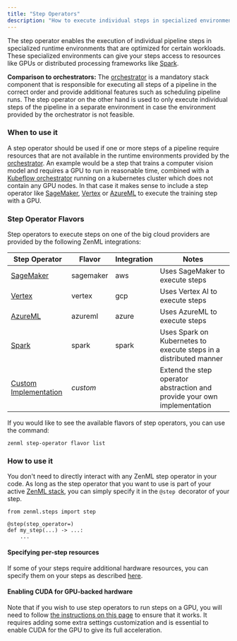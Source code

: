 ```yaml
---
title: "Step Operators"
description: "How to execute individual steps in specialized environments"
---
```


The step operator enables the execution of individual pipeline steps in specialized runtime environments that are optimized for certain workloads. These specialized environments can give your steps access to resources like GPUs or distributed processing frameworks like [Spark](https://spark.apache.org/).

**Comparison to orchestrators:** The [orchestrator](/component-gallery/orchestrators) is a mandatory stack component that is responsible for executing all steps of a pipeline in the correct order and provide additional features such as scheduling pipeline runs. The step operator on the other hand is used to only execute individual steps of the pipeline in a separate environment in case the environment provided by the orchestrator is not feasible.

### When to use it

A step operator should be used if one or more steps of a pipeline require resources that are not available in the runtime environments provided by the [orchestrator](/component-gallery/orchestrators). An example would be a step that trains a computer vision model and requires a GPU to run in reasonable time, combined with a [Kubeflow orchestrator](/component-gallery/orchestrators/kubeflow) running on a kubernetes cluster which does not contain any GPU nodes. In that case it makes sense to include a step operator like [SageMaker](/component-gallery/step-operators/amazon-sagemaker), [Vertex](/component-gallery/step-operators/gcloud-vertexai) or [AzureML](/component-gallery/step-operators/azureml) to execute the training step with a GPU.

### Step Operator Flavors

Step operators to execute steps on one of the big cloud providers are provided by the following ZenML integrations:

| Step Operator                                                       | Flavor    | Integration | Notes                                                                    |
| ------------------------------------------------------------------- | --------- | ----------- | ------------------------------------------------------------------------ |
| [SageMaker](/component-gallery/step-operators/amazon-sagemaker)   | sagemaker | aws         | Uses SageMaker to execute steps                                          |
| [Vertex](/component-gallery/step-operators/gcloud-vertexai)       | vertex    | gcp         | Uses Vertex AI to execute steps                                          |
| [AzureML](/component-gallery/step-operators/azureml)              | azureml   | azure       | Uses AzureML to execute steps                                            |
| [Spark](/component-gallery/step-operators/spark)                  | spark     | spark       | Uses Spark on Kubernetes to execute steps in a distributed manner        |
| [Custom Implementation](/component-gallery/step-operators/custom) | _custom_  |            | Extend the step operator abstraction and provide your own implementation |

If you would like to see the available flavors of step operators, you can use the command:

```
zenml step-operator flavor list
```

### How to use it

You don't need to directly interact with any ZenML step operator in your code. As long as the step operator that you want to use is part of your active [ZenML stack](/starter-guide/stacks), you can simply specify it in the `@step `decorator of your step.

```
from zenml.steps import step

@step(step_operator=)
def my_step(...) -> ...:
    ...
```

#### Specifying per-step resources

If some of your steps require additional hardware resources, you can specify them on your steps as described [here](/advanced-guide/pipelines/step-resources).

#### Enabling CUDA for GPU-backed hardware

Note that if you wish to use step operators to run steps on a GPU, you will need to follow [the instructions on this page](/advanced-guide/pipelines/gpu-hardware) to ensure that it works. It requires adding some extra settings customization and is essential to enable CUDA for the GPU to give its full acceleration.
